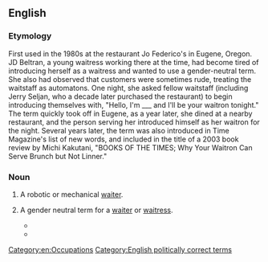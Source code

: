 ==English==

===Etymology===
{{rfe|Possibly related to [[patron]].}}
First used in the 1980s at the restaurant Jo Federico's in Eugene, Oregon.  JD Beltran, a young waitress working there at the time, had become tired of introducing herself as a waitress and wanted to use a gender-neutral term.  She also had observed that customers were sometimes rude, treating the waitstaff as automatons.  One night, she asked fellow waitstaff (including Jerry Seljan, who a decade later purchased the restaurant) to begin introducing themselves with, "Hello, I'm ___ and I'll be your waitron tonight."  The term quickly took off in Eugene, as a year later, she dined at a nearby restaurant, and the person serving her introduced himself as her waitron for the night. Several years later, the term was also introduced in Time Magazine's list of new words, and included in the title of a 2003 book review by Michi Kakutani, "BOOKS OF THE TIMES; Why Your Waitron Can Serve Brunch but Not Linner."

===Noun===
{{wikipedia}}
{{en-noun}}

# {{dated|science fiction}} A robotic or mechanical [[waiter]].
# {{nonstandard}} A gender neutral term for a [[waiter]] or [[waitress]].
#* {{quote-news
 |year=1985
 |date=January 23
 |work=Daily Telegraph
 |page=<!--16/4-->
 |passage=A coffee shop at Cambridge, Massachusetts, has joined the feminist bandwagon by banning references to waiters and waitresses. According to a notice on the door the staff are henceforth to be known as ‘'''waitrons'''’.}}
#* {{quote-news
 |year=2006
 |date=June 12
 |title=Letters to the Daily Telegraph
 |work=Daily Telegraph
 |author=Anthony Luke
 |url=http://www.telegraph.co.uk/comment/letters/3625679/Letters-to-The-Daily-Telegraph.html
 |accessdate=2010-10-02
 |passage=Earlier this year, at a well-known restaurant in South Africa, I saw on the menu the words "if you want something not on the menu, please consult your '''waitron'''". When I asked the manager what this meant, she told me that the term was used to ensure that no sexism was involved.}}

[[Category:en:Occupations]]
[[Category:English politically correct terms]]